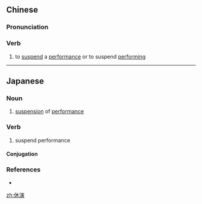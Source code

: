 ==Chinese==
{{zh-forms}}

===Pronunciation===
{{zh-pron
|m=xiūyǎn
|c=jau1 jin2
|cat=v
}}

===Verb===
{{zh-verb}}

# to [[suspend]] a [[performance]] or to suspend [[performing]]
#: {{zh-syn|停演}}

----

==Japanese==
{{ja-kanjitab|きゅう|えん|yomi=on}}

===Noun===
{{ja-noun|きゅうえん}}

# [[suspension]] of [[performance]]
#: {{ja-usex|明日のコンサートは'''休演'''になりました。|あす の コンサート は '''きゅうえん''' に なりました。|The concert tomorrow has been canceled.}}

===Verb===
{{ja-verb-suru|きゅうえん}}

# suspend performance

====Conjugation====
{{ja-suru|きゅうえん}}

===References===
* {{R:Shogakukan}}

[[zh:休演]]